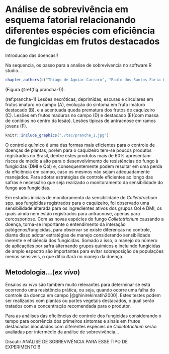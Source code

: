 # Análise de sobrevivência em esquema fatorial relacionando diferentes espécies com eficiência de fungicidas em frutos destacados 

Introducao das doencas!!

Na sequencia, os passo para a analise de sobrevivencia no software R studio...



```r
chapter_authors(c("Thiago de Aguiar Carraro", "Paulo dos Santos Faria Lichtemberg", "Camilla Castellar", "Walmes Marques Zeviani", "Louise Larissa May De Mio"))
```

 (Figura \@ref(fig:prancha-1)).

(ref:prancha-1) Lesões necróticas, deprimidas, escuras e circulares em frutos imaturo no campo (A), evolução do sintoma em fruto imaturo destacado (B), e a acentuada queda prematura dos frutos de caquizeiro (C). Lesões em frutos maduros no campo (D) e destacado (E)(com massa de conídios no centro da lesão). Lesões típicas de antracnose em ramos jovens (F).

```r
knitr::include_graphics("./tac/prancha_1.jpg")
```

O controle químico é uma das formas mais eficientes para o controle de doenças de plantas, porém para o caquizeiro tem-se poucos produtos registrados no Brasil, dentre estes produtos mais de 60% apresentam riscos de médio a alto para o desenvolvimento de resistências do fungo à fungicidas (DMI e QoI) e, consequentemente podem resultar em uma perda da eficiência em campo, caso os mesmos não sejam adequadamente manejados. Para adotar estratégias de controle eficientes ao longo das safras é necessário que seja realizado o monitoramento da sensibilidade do fungo aos fungicidas.

Em estudos iniciais de monitoramento da sensibilidade de *Colletotrichum* spp. aos fungicidas registrados para o caquizeiro, foi observado uma sensibilidade alterada para os ingredientes ativos dos grupos QoI e DMI, os quais ainda nem estão registrados para antracnose, apenas para cercosporiose. Com as novas espécies do fungo *Colletotrichum* causando a doença, torna-se importante o entendimento da interação patógenos/fungicidas, para observar se existe diferenças no controle, diante disso adotar estratégias de manejo considerando sensibilidade inerente e eficiência dos fungicidas. Somado a isso, o manejo do número de aplicações por safra alternando grupos químicos e incluindo fungicidas de amplo espectro são importantes para evitar sobreposição de populações menos sensíveis, o que dificultará no manejo da doença.

## Metodologia...(*ex vivo*)

Ensaios *ex vivo* são também muito relevantes para determinar se está ocorrendo uma resistência prática, ou seja, quando ocorre uma falha do controle da doença em campo [@ghinirekimatih2000]. Estes testes podem ser realizados com plantas ou partes vegetais destacados, o qual serão tratados com a concentração recomendada para o produtor.


Para as análises das eficiências de controle dos fungicidas considerando o tempo para ocorrência dos primeiros sintomas e sinais em frutos destacados inoculados com diferentes espécies de *Colletotrichum* serão avaliadas por intermédio da análise de sobrevivência...


Discutir ANÁLISE DE SOBREVIVÊNCIA PARA ESSE TIPO DE EXPERIMENTO!!!